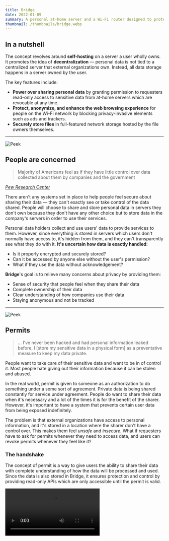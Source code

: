 ```yaml
---
title: Bridge
date: 2022-01-09
summary: A personal at-home server and a Wi-Fi router designed to protect user's privacy.
thumbnail: /thumbnails/bridge.webp
---
```



## In a nutshell
The concept revolves around **self-hosting** on a server a user wholly owns. It promotes the idea of **decentralization**
— personal data is not tied to a centralized server that external organizations own. Instead, all data storage happens
in a server owned by the user.

[//]: # (Bridge solves many problems users might face when browsing on the internet and sharing and storing data by)

[//]: # (**granting permits** to requesters which gives read-only access to sensitive data from a at-home server instead of storing)

[//]: # (it in their servers, protect and enhance web browsing experience for people on the Wi-Fi network by **blocking)

[//]: # (privacy-invasive elements** such as ads and trackers, and **securely store files** in a home server they own.)

The key features include:
- **Power over sharing personal data** by granting permission to requesters read-only access to sensitive data from at-home
servers which are revocable at any time.
- **Protect, anonymize, and enhance the web browsing experience** for people on the Wi-Fi network by blocking
privacy-invasive elements such as ads and trackers.
- **Securely store files** in full-featured network storage hosted by the file owners themselves.

* * *

![Peek](/bridge/sneak-peek.webp)
## People are concerned
>Majority of Americans feel as if they have little control over data collected about them by companies and the government

[*Pew Research Center*](https://www.pewresearch.org/internet/2019/11/15/americans-and-privacy-concerned-confused-and-feeling-lack-of-control-over-their-personal-information/)

There aren't any systems set in place to help people feel secure about sharing their data — they can't exactly see
or take control of the data shared. People will choose to share and store personal data in servers they don't own
because they don't have any other choice but to store data in the company's servers in order to use their services.

[//]: # ()
[//]: # (<Scroller>)

[//]: # (  <Card>)

[//]: # (    <Card.Header>Lack of understanding about data use</Card.Header>)

[//]: # (    <Card.Desc>They have very little no understanding about what ___ do / does with the data collected.</Card.Desc>)

[//]: # (    <Card.Data data={[)

[//]: # (      {)

[//]: # (        label: 'Companies',)

[//]: # (        value: '59%')

[//]: # (      },)

[//]: # (      {)

[//]: # (        label: 'Government',)

[//]: # (        value: '78%')

[//]: # (      })

[//]: # (    ]} />)

[//]: # (  </Card>)

[//]: # (  <Card>)

[//]: # (    <Card.Header>Lack of control</Card.Header>)

[//]: # (    <Card.Desc>They have very little / no control over the data ____ collects.</Card.Desc>)

[//]: # (    <Card.Data data={[)

[//]: # (      {)

[//]: # (        label: 'Companies',)

[//]: # (        value: '81%')

[//]: # (      },)

[//]: # (      {)

[//]: # (        label: 'Government',)

[//]: # (        value: '84%')

[//]: # (      })

[//]: # (    ]} />)

[//]: # (  </Card>)

[//]: # (  <Card>)

[//]: # (    <Card.Header>Concern over data use</Card.Header>)

[//]: # (    <Card.Desc>They are very / somewhat concerned about how ___ use&#40;s&#41; the data collected.</Card.Desc>)

[//]: # (    <Card.Data data={[)

[//]: # (      {)

[//]: # (        label: 'Companies',)

[//]: # (        value: '79%')

[//]: # (      },)

[//]: # (      {)

[//]: # (        label: 'Government',)

[//]: # (        value: '65%')

[//]: # (      })

[//]: # (    ]} />)

[//]: # (  </Card>)

[//]: # (</Scroller>)

Personal data holders collect and use users' data to provide services to them. However, since everything is stored in
servers which users don't normally have access to, it's hidden from them, and they can't transparently see what they do
with it. **It's uncertain how data is exactly handled:**
- Is it properly encrypted and securely stored?
- Can it be accessed by anyone else without the user's permission?
- What if they use the data without acknowledgement?

**Bridge**'s goal is to relieve many concerns about privacy by providing them:
- Sense of security that people feel when they share their data
- Complete ownership of their data
- Clear understanding of how companies use their data
- Staying anonymous and not be tracked

* * *

[//]: # ()
[//]: # (### What people say)

[//]: # (Here are some of the key quotes from a few people I've interviewed:)

[//]: # ()
[//]: # (>I feel invaded; I'm constantly being tracked on the web. I don't want anyone to access my private data and also be monetized.)

[//]: # ()
[//]: # (>Although I got nothing to hide, I feel insecure about storing and sharing data because I never know what they exactly do with it.)

[//]: # ()
[//]: # (>... I’ve never been hacked and had personal information leaked before, I [store my sensitive data in a physical form])

[//]: # (as a preventative measure to keep my data private.)

[//]: # ()
[//]: # (From these quotes, the key insight we can gather here is that people feel invaded, insecure, and are afraid of sharing)

[//]: # (their data no matter what.)

[//]: # ()
[//]: # (### Verdict)

[//]: # (There aren't any systems set in place to help users feel secure about sharing their data — it really comes down to if)

[//]: # (the user is willing to share the data with a trustworthy company because they don't have any other choice but to store)

[//]: # (data in the company's servers in order to use their services.)

[//]: # ()
[//]: # (**Bridge** aims to provide users the following:)

[//]: # (- Sense of security that people feel when they share their data)

[//]: # (- Complete ownership of their data)

[//]: # (- Clear understanding of how companies use their data)

[//]: # (- Staying anonymous and not be tracked)

[//]: # ()
[//]: # (* * *)

![Peek](/bridge/permit-illust.webp)
## Permits
>... I’ve never been hacked and had personal information leaked before, I [store my sensitive data in a physical form]
as a preventative measure to keep my data private.

People want to take care of their sensitive data and want to be in of control it. Most people hate giving out their
information because it can be stolen and abused.

In the real world, permit is given to someone as an authorization to do something under a some sort of agreement.
Private data is being shared constantly for service under agreement. People do want to share their data when it's
necessary and a lot of the times it is for the benefit of the sharer. However, it's important to have a system that
prevents certain user data from being exposed indefinitely.

The problem is that external organizations have access to personal information, and it's stored in a location where
the sharer don't have a control over. This makes them feel *unsafe* and *insecure*. What if requesters have to ask for
permits whenever they need to access data, and users can revoke permits whenever they feel like it?

### The handshake
The concept of permit is a way to give users the ability to share their data with complete understanding of how the data
will be processed and used. Since the data is also stored in Bridge, it ensures protection and control by providing
read-only APIs which are only accessible until the permit is valid.

<Video src="/bridge/videos/permit-request.mp4" width={240} type="mp4" />

*Permits are granted after a request → review → approval process.*

![Permit request iterations](/bridge/permit-iterations.webp)
*Multiple prototypes were tested and iterated for clarity and simplicity of handshake process.*

### Permit management
After giving permits to requesters, permits show exactly what data is being shared and how it's being used by the requesters.
If users don't want to share their data for whatever reason, they can revoke permits with an ease.

![Permit management](/bridge/permit-management.webp)
*Hierarchically organized depth of permits showing clarity of shared data.*

* * *

## Blockers
>I feel invaded. I'm constantly being tracked on the web. I don't want anyone to access my private data and also be monetized.

Blockers are content blockers at a router level which requires no additional setup for all users on the Wi-Fi network.
Blockers protect users from unwanted tracks, malicious websites and privacy-invasive elements while browsing on the internet or using applications.

### Website block


![Blockers blocked example](/bridge/blockers-website-blocked.webp)
*A malicious pages are blocked by redirecting web requests to Bridge's sentinel page.*

### Removing unwanted elements
![Blockers ads removed example](/bridge/blockers-ads-removed.webp)
*Unwanted contents such as ads and trackers are removed on the fly.*

### Custom blockers
![Blockers](/bridge/blockers.webp)
*Customizable blockers with patterns make Wi-Fi level blocking even more powerful.*

* * *

## Privacy Report
To help people more secure and ensure their privacy while using bridge, they can check how Bridge is working diligently.
<Video src="/bridge/videos/privacy-report.mp4" className="bg-gray-700" width={240} type="mp4" />
